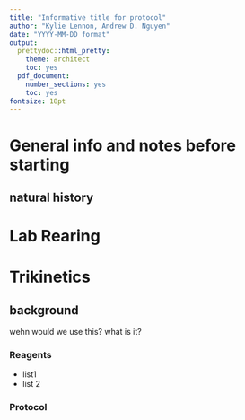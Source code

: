 ```yaml
---
title: "Informative title for protocol"
author: "Kylie Lennon, Andrew D. Nguyen"
date: "YYYY-MM-DD format"
output:
  prettydoc::html_pretty:
    theme: architect
    toc: yes
  pdf_document:
    number_sections: yes
    toc: yes
fontsize: 18pt
---
```


# General info and notes before starting 

## natural history

# Lab Rearing


# Trikinetics

## background  

wehn would we use this? what is it? 

### Reagents 

* list1
* list 2


### Protocol

